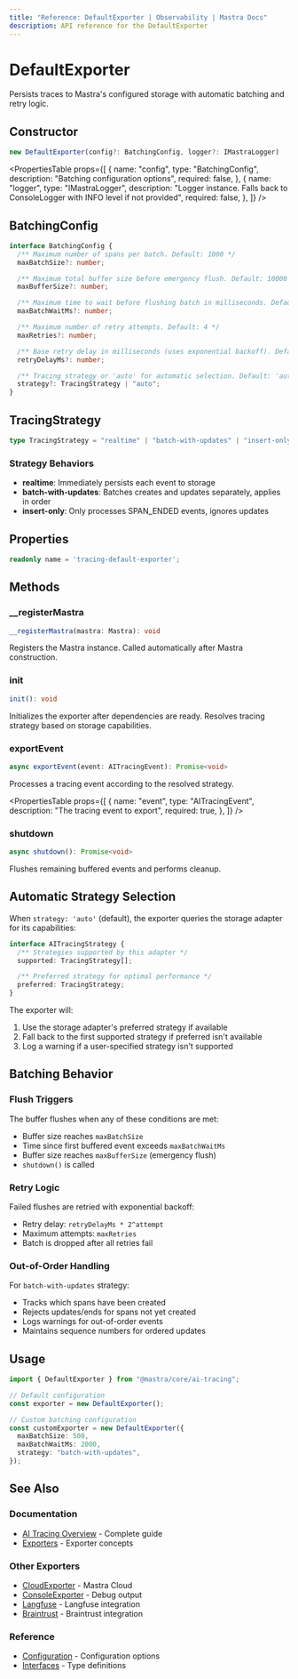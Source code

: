 ```yaml
---
title: "Reference: DefaultExporter | Observability | Mastra Docs"
description: API reference for the DefaultExporter
---
```



# DefaultExporter

Persists traces to Mastra's configured storage with automatic batching and retry logic.

## Constructor

```typescript
new DefaultExporter(config?: BatchingConfig, logger?: IMastraLogger)
```

<PropertiesTable
  props={[
    {
      name: "config",
      type: "BatchingConfig",
      description: "Batching configuration options",
      required: false,
    },
    {
      name: "logger",
      type: "IMastraLogger",
      description:
        "Logger instance. Falls back to ConsoleLogger with INFO level if not provided",
      required: false,
    },
  ]}
/>

## BatchingConfig

```typescript
interface BatchingConfig {
  /** Maximum number of spans per batch. Default: 1000 */
  maxBatchSize?: number;

  /** Maximum total buffer size before emergency flush. Default: 10000 */
  maxBufferSize?: number;

  /** Maximum time to wait before flushing batch in milliseconds. Default: 5000 */
  maxBatchWaitMs?: number;

  /** Maximum number of retry attempts. Default: 4 */
  maxRetries?: number;

  /** Base retry delay in milliseconds (uses exponential backoff). Default: 500 */
  retryDelayMs?: number;

  /** Tracing strategy or 'auto' for automatic selection. Default: 'auto' */
  strategy?: TracingStrategy | "auto";
}
```

## TracingStrategy

```typescript
type TracingStrategy = "realtime" | "batch-with-updates" | "insert-only";
```

### Strategy Behaviors

- **realtime**: Immediately persists each event to storage
- **batch-with-updates**: Batches creates and updates separately, applies in order
- **insert-only**: Only processes SPAN_ENDED events, ignores updates

## Properties

```typescript
readonly name = 'tracing-default-exporter';
```

## Methods

### \_\_registerMastra

```typescript
__registerMastra(mastra: Mastra): void
```

Registers the Mastra instance. Called automatically after Mastra construction.

### init

```typescript
init(): void
```

Initializes the exporter after dependencies are ready. Resolves tracing strategy based on storage capabilities.

### exportEvent

```typescript
async exportEvent(event: AITracingEvent): Promise<void>
```

Processes a tracing event according to the resolved strategy.

<PropertiesTable
  props={[
    {
      name: "event",
      type: "AITracingEvent",
      description: "The tracing event to export",
      required: true,
    },
  ]}
/>

### shutdown

```typescript
async shutdown(): Promise<void>
```

Flushes remaining buffered events and performs cleanup.

## Automatic Strategy Selection

When `strategy: 'auto'` (default), the exporter queries the storage adapter for its capabilities:

```typescript
interface AITracingStrategy {
  /** Strategies supported by this adapter */
  supported: TracingStrategy[];

  /** Preferred strategy for optimal performance */
  preferred: TracingStrategy;
}
```

The exporter will:

1. Use the storage adapter's preferred strategy if available
2. Fall back to the first supported strategy if preferred isn't available
3. Log a warning if a user-specified strategy isn't supported

## Batching Behavior

### Flush Triggers

The buffer flushes when any of these conditions are met:

- Buffer size reaches `maxBatchSize`
- Time since first buffered event exceeds `maxBatchWaitMs`
- Buffer size reaches `maxBufferSize` (emergency flush)
- `shutdown()` is called

### Retry Logic

Failed flushes are retried with exponential backoff:

- Retry delay: `retryDelayMs * 2^attempt`
- Maximum attempts: `maxRetries`
- Batch is dropped after all retries fail

### Out-of-Order Handling

For `batch-with-updates` strategy:

- Tracks which spans have been created
- Rejects updates/ends for spans not yet created
- Logs warnings for out-of-order events
- Maintains sequence numbers for ordered updates

## Usage

```typescript
import { DefaultExporter } from "@mastra/core/ai-tracing";

// Default configuration
const exporter = new DefaultExporter();

// Custom batching configuration
const customExporter = new DefaultExporter({
  maxBatchSize: 500,
  maxBatchWaitMs: 2000,
  strategy: "batch-with-updates",
});
```

## See Also

### Documentation

- [AI Tracing Overview](/docs/observability/ai-tracing/overview) - Complete guide
- [Exporters](/docs/observability/ai-tracing/overview#exporters) - Exporter concepts

### Other Exporters

- [CloudExporter](/reference/observability/ai-tracing/exporters/cloud-exporter) - Mastra Cloud
- [ConsoleExporter](/reference/observability/ai-tracing/exporters/console-exporter) - Debug output
- [Langfuse](/reference/observability/ai-tracing/exporters/langfuse) - Langfuse integration
- [Braintrust](/reference/observability/ai-tracing/exporters/braintrust) - Braintrust integration

### Reference

- [Configuration](/reference/observability/ai-tracing/configuration) - Configuration options
- [Interfaces](/reference/observability/ai-tracing/interfaces) - Type definitions
